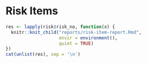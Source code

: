 # Risk Items

```r
res <- lapply(risk$risk_no, function(x) {
  knitr::knit_child("reports/risk-item-report.Rmd", 
                    envir = environment(), 
                    quiet = TRUE)
})
cat(unlist(res), sep = '\n')
```

